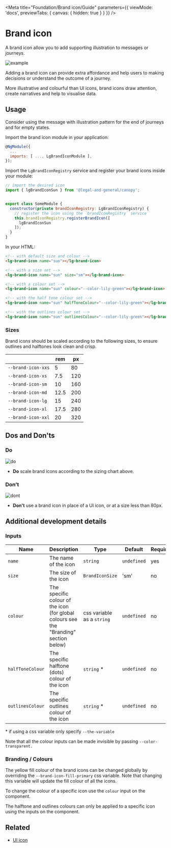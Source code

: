 
<Meta title="Foundation/Brand icon/Guide" parameters={{ viewMode: 'docs', previewTabs: { canvas: { hidden: true } } }} />

# Brand icon

<p class="standfirst">A brand icon allow you to add supporting illustration to messages or journeys.</p>

![example](docs/brand-icon/example.png)

Adding a brand icon can provide extra affordance and help users to making decisions or understand the outcome of a journey.

More illustrative and colourful than UI icons, brand icons draw attention, create narratives and help to visualise data.

## Usage

Consider using the message with illustration pattern for the end of journeys and for empty states.

Import the brand icon module in your application:

```js
@NgModule({
  ...
  imports: [ ..., LgBrandIconModule ],
});
```



Import the `LgBrandIconRegistry` service and register your brand icons inside your module:

```js
// import the desired icon
import { lgBrandIconSun } from '@legal-and-general/canopy';


export class SomeModule {
  constructor(private brandIconRegistry: LgBrandIconRegistry) {
    // register the icon using the `brandIconRegistry` service
    this.brandIconRegistry.registerBrandIcon([
      lgBrandIconSun
    ]);
  }
}
```



In your HTML:

```html
<!-- with default size and colour -->
<lg-brand-icon name="sun"></lg-brand-icon>

<!-- with a size set -->
<lg-brand-icon name="sun" size="sm"></lg-brand-icon>

<!-- with a colour set -->
<lg-brand-icon name="sun" colour="--color-lily-green"></lg-brand-icon>

<!-- with the half tone colour set -->
<lg-brand-icon name="sun" halfToneColour="--color-lily-green"></lg-brand-icon>

<!-- with the outlines colour set -->
<lg-brand-icon name="sun" outlinesColour="--color-lily-green"></lg-brand-icon>
```



### Sizes

Brand icons should be scaled according to the following sizes, to ensure outlines and halftones look clean and crisp.

|                    | **rem** | **px** |
|--------------------|---------|--------|
| `--brand-icon-xxs` | 5       | 80     |
| `--brand-icon-xs`  | 7.5     | 120    |
| `--brand-icon-sm`  | 10      | 160    |
| `--brand-icon-md`  | 12.5    | 200    |
| `--brand-icon-lg`  | 15      | 240    |
| `--brand-icon-xl`  | 17.5    | 280    |
| `--brand-icon-xxl` | 20      | 320    |

## Dos and Don'ts

### Do

![do](docs/brand-icon/do.png)

- **Do** scale brand icons according to the sizing chart above.

### Don’t

![dont](docs/brand-icon/dont.png)

- **Don't** use a brand icon in place of a UI icon, or at a size less than 80px.

## Additional development details

### Inputs

| Name             | Description                                                                           | Type                       | Default     | Required |
|------------------|---------------------------------------------------------------------------------------|----------------------------|-------------|----------|
| `name`           | The name of the icon                                                                  | `string`                   | `undefined` | yes      |
| `size`           | The size of the icon                                                                  | `BrandIconSize`            | 'sm'        | no       |
| `colour`         | The specific colour of the icon (for global colours see the "Branding" section below) | css variable as a `string` | `undefined` | no       |
| `halfToneColour` | The specific halftone (dots) colour of the icon                                       | `string` *                 | `undefined` | no       |
| `outlinesColour` | The specific outlines colour of the icon                                              | `string` *                 | `undefined` | no       |

\* if using a css variable only specify `--the-variable`

Note that all the colour inputs can be made invisible by passing `--color-transparent.`

### Branding / Colours

The yellow fill colour of the brand icons can be changed globally by overriding the `--brand-icon-fill-primary` css variable. Note that changing this variable will update the fill colour of all the icons.

To change the colour of a specific icon use the `colour` input on the component.

The halftone and outlines colours can only be applied to a specific icon using the inputs on the component.

## Related

- [UI icon](./?path=/docs/foundation-ui-icon-guide--page)

<Feedback />
